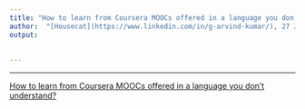 ```yaml
---
title: "How to learn from Coursera MOOCs offered in a language you don't understand?"
author:  "[Housecat](https://www.linkedin.com/in/g-arvind-kumar/), 27 July 2020"
output:
  
    
---
```


----

[How to learn from Coursera MOOCs offered in a language you don't understand?](https://octaveone.github.io/mwb/)


